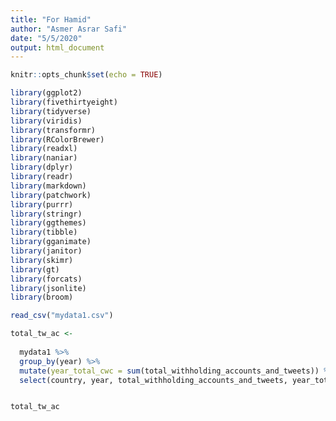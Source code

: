 ```yaml
---
title: "For Hamid"
author: "Asmer Asrar Safi"
date: "5/5/2020"
output: html_document
---
```


```r
knitr::opts_chunk$set(echo = TRUE)

library(ggplot2)
library(fivethirtyeight)
library(tidyverse)
library(viridis)
library(transformr)
library(RColorBrewer)
library(readxl)
library(naniar)
library(dplyr)
library(readr)
library(markdown)
library(patchwork)
library(purrr)
library(stringr)
library(ggthemes)
library(tibble)
library(gganimate)
library(janitor)
library(skimr)
library(gt)
library(forcats)
library(jsonlite)
library(broom)
```

```r

read_csv("mydata1.csv")
```


```r
total_tw_ac <- 
  
  mydata1 %>%
  group_by(year) %>%
  mutate(year_total_cwc = sum(total_withholding_accounts_and_tweets)) %>% 
  select(country, year, total_withholding_accounts_and_tweets, year_total_cwc)


total_tw_ac
```


